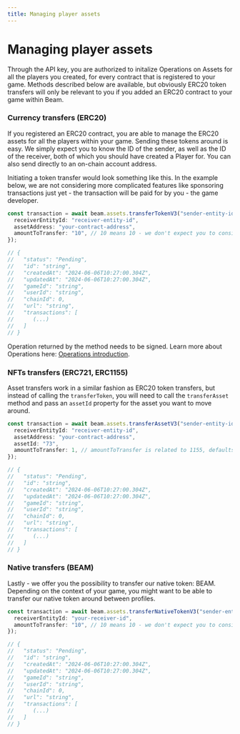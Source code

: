 ```yaml
---
title: Managing player assets
---
```


# Managing player assets

Through the API key, you are authorized to initalize Operations on Assets for all the players you created, for every contract that is registered to your game. Methods described below are available, but obviously ERC20 token transfers will only be relevant to you if you added an ERC20 contract to your game within Beam.

### Currency transfers (ERC20)

If you registered an ERC20 contract, you are able to manage the ERC20 assets for all the players within your game. Sending these tokens around is easy. We simply expect you to know the ID of the sender, as well as the ID of the receiver, both of which you should have created a Player for. You can also send directly to an on-chain account address.

Initiating a token transfer would look something like this. In the example below, we are not considering more complicated features like sponsoring transactions just yet - the transaction will be paid for by you - the game developer.

```typescript
const transaction = await beam.assets.transferTokenV3("sender-entity-id", {
  receiverEntityId: "receiver-entity-id",
  assetAddress: "your-contract-address",
  amountToTransfer: "10", // 10 means 10 - we don't expect you to consider any other format like gwei
});

// {
//   "status": "Pending",
//   "id": "string",
//   "createdAt": "2024-06-06T10:27:00.304Z",
//   "updatedAt": "2024-06-06T10:27:00.304Z",
//   "gameId": "string",
//   "userId": "string",
//   "chainId": 0,
//   "url": "string",
//   "transactions": [
//      (...)
//   ]
// }
```

Operation returned by the method needs to be signed. Learn more about Operations here: [Operations introduction](/sdk/operations/introduction).

### NFTs transfers (ERC721, ERC1155)

Asset transfers work in a similar fashion as ERC20 token transfers, but instead of calling the `transferToken`, you will need to call the `transferAsset` method and pass an `assetId` property for the asset you want to move around.

```typescript
const transaction = await beam.assets.transferAssetV3("sender-entity-id", {
  receiverEntityId: "receiver-entity-id",
  assetAddress: "your-contract-address",
  assetId: "73",
  amountToTransfer: 1, // amountToTransfer is related to 1155, defaults to 1 and doesn't have to be passed for ERC721 contracts.
});

// {
//   "status": "Pending",
//   "id": "string",
//   "createdAt": "2024-06-06T10:27:00.304Z",
//   "updatedAt": "2024-06-06T10:27:00.304Z",
//   "gameId": "string",
//   "userId": "string",
//   "chainId": 0,
//   "url": "string",
//   "transactions": [
//      (...)
//   ]
// }
```

### Native transfers (BEAM)

Lastly - we offer you the possibility to transfer our native token: BEAM. Depending on the context of your game, you might want to be able to transfer our native token around between profiles.

```typescript
const transaction = await beam.assets.transferNativeTokenV3("sender-entity-id", {
  receiverEntityId: "your-receiver-id",
  amountToTransfer: "10", // 10 means 10 - we don't expect you to consider any other format like gwei
});

// {
//   "status": "Pending",
//   "id": "string",
//   "createdAt": "2024-06-06T10:27:00.304Z",
//   "updatedAt": "2024-06-06T10:27:00.304Z",
//   "gameId": "string",
//   "userId": "string",
//   "chainId": 0,
//   "url": "string",
//   "transactions": [
//      (...)
//   ]
// }
```
